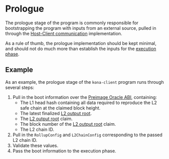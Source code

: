 # Prologue

The prologue stage of the program is commonly responsible for bootstrapping the program with inputs from an external
source, pulled in through the [Host-Client communication](./env.md#host---client-communication) implementation.

As a rule of thumb, the prologue implementation should be kept minimal, and should not do much more than establish
the inputs for the [execution phase](./execution.mdx).

## Example

As an example, the prologue stage of the `kona-client` program runs through several steps:

1. Pull in the boot information over the [Preimage Oracle ABI][preimage-specs], containing:
   - The L1 head hash containing all data required to reproduce the L2 safe chain at the claimed block height.
   - The latest finalized [L2 output root][l2-output-root].
   - The [L2 output root][l2-output-root] claim.
   - The block number of the [L2 output root][l2-output-root] claim.
   - The L2 chain ID.
1. Pull in the `RollupConfig` and `L2ChainConfig` corresponding to the passed L2 chain ID.
1. Validate these values.
1. Pass the boot information to the execution phase.

[op-stack]: https://github.com/ethereum-optimism/optimism
[op-program]: https://github.com/ethereum-optimism/optimism/tree/develop/op-program
[cannon]: https://github.com/ethereum-optimism/optimism/tree/develop/cannon
[cannon-rs]: https://github.com/op-rs/cannon-rs
[asterisc]: https://github.com/ethereum-optimism/asterisc
[fp-specs]: https://specs.optimism.io/experimental/fault-proof/index.html
[fpp-specs]: https://specs.optimism.io/experimental/fault-proof/index.html#fault-proof-program
[preimage-specs]: https://specs.optimism.io/experimental/fault-proof/index.html#pre-image-oracle
[cannon-specs]: https://specs.optimism.io/experimental/fault-proof/cannon-fault-proof-vm.html#cannon-fault-proof-virtual-machine
[l2-output-root]: https://specs.optimism.io/protocol/proposals.html#l2-output-commitment-construction
[op-succinct]: https://github.com/succinctlabs/op-succinct
[revm]: https://github.com/bluealloy/revm

[kona]: https://github.com/op-rs/kona
[book]: https://op-rs.github.io/kona/
[issues]: https://github.com/op-rs/kona/issues
[new-issue]: https://github.com/op-rs/kona/issues/new
[contributing]: https://github.com/op-rs/kona/tree/main/CONTRIBUTING.md

[op-labs]: https://github.com/ethereum-optimism
[bad-boi-labs]: https://github.com/BadBoiLabs
